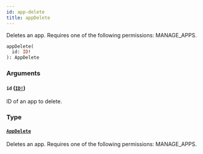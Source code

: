 ```yaml
---
id: app-delete
title: appDelete
---
```


Deletes an app. Requires one of the following permissions: MANAGE_APPS.

```graphql
appDelete(
  id: ID!
): AppDelete

```

### Arguments

#### `id` ([`ID!`](../../../developer/api-reference/scalars/id))

ID of an app to delete.

### Type

#### [`AppDelete`](../../../developer/api-reference/objects/app-delete)

Deletes an app. Requires one of the following permissions: MANAGE_APPS.
